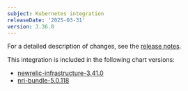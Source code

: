 ```yaml
---
subject: Kubernetes integration
releaseDate: '2025-03-31'
version: 3.36.0
---
```


For a detailed description of changes, see the [release notes](https://github.com/newrelic/nri-kubernetes/releases/tag/v3.36.0).

This integration is included in the following chart versions:
* [newrelic-infrastructure-3.41.0](https://github.com/newrelic/nri-kubernetes/releases/tag/newrelic-infrastructure-3.41.0)
* [nri-bundle-5.0.118](https://github.com/newrelic/helm-charts/releases/tag/nri-bundle-5.0.118)

